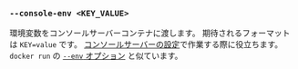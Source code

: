 ### `--console-env <KEY_VALUE>`

環境変数をコンソールサーバーコンテナに渡します。
期待されるフォーマットは `KEY=value` です。
[コンソールサーバーの設定][console config]で作業する際に役立ちます。
`docker run` の [ `--env` オプション][docker run env] と似ています。

[docker run env]: https://docs.docker.com/reference/cli/docker/container/run/#env

[console config]: /ja/docs/reference/console-config/